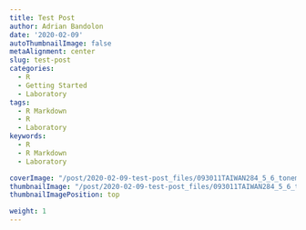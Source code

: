 ```yaml
---
title: Test Post
author: Adrian Bandolon
date: '2020-02-09'
autoThumbnailImage: false
metaAlignment: center
slug: test-post
categories:
  - R
  - Getting Started
  - Laboratory
tags:
  - R Markdown
  - R
  - Laboratory
keywords:
  - R
  - R Markdown
  - Laboratory

coverImage: "/post/2020-02-09-test-post_files/093011TAIWAN284_5_6_tonemapped.jpg"
thumbnailImage: "/post/2020-02-09-test-post_files/093011TAIWAN284_5_6_tonemapped.-thumb.jpg"
thumbnailImagePosition: top

weight: 1 
---
```

